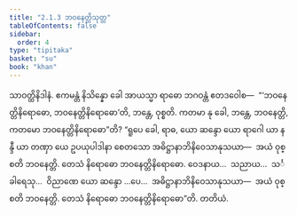 ```yaml
---
title: "2.1.3 ဘဝနေတ္တိသုတ္တ"
tableOfContents: false
sidebar:
  order: 4
type: "tipitaka"
basket: "su"
book: "khan"
---
```



<DynamicBreadcrumb />

<Division number="162" book="khan">

<Paragraph number="828" book="khan">
သာဝတ္ထိနိဒါနံ. ဧကမန္တံ နိသိန္နော ခေါ အာယသ္မာ ရာဓော ဘဂဝန္တံ ဧတဒဝေါစ—  “‘ဘဝနေတ္တိနိရောဓော, ဘဝနေတ္တိနိရောဓော’တိ, ဘန္တေ, ဝုစ္စတိ. ကတမာ နု ခေါ, ဘန္တေ, ဘဝနေတ္တိ, ကတမော ဘဝနေတ္တိနိရောဓော”တိ? “ရူပေ ခေါ, ရာဓ, ယော ဆန္ဒော ယော ရာဂေါ ယာ နန္ဒီ ယာ တဏှာ ယေ ဥပယုပါဒါနာ စေတသော အဓိဋ္ဌာနာဘိနိဝေသာနုသယာ—  အယံ ဝုစ္စတိ ဘဝနေတ္တိ. တေသံ နိရောဓော ဘဝနေတ္တိနိရောဓော. ဝေဒနာယ…  သညာယ…  သင်္ခါရေသု…  ဝိညာဏေ ယော ဆန္ဒော …ပေ…  အဓိဋ္ဌာနာဘိနိဝေသာနုသယာ—  အယံ ဝုစ္စတိ ဘဝနေတ္တိ. တေသံ နိရောဓော ဘဝနေတ္တိနိရောဓော”တိ.

</Paragraph>
</Division>

<Paragraph number="829" type="center" book="khan">
တတိယံ.
</Paragraph>